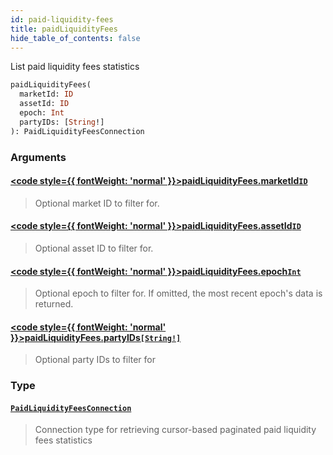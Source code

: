 ```yaml
---
id: paid-liquidity-fees
title: paidLiquidityFees
hide_table_of_contents: false
---
```








List paid liquidity fees statistics

```graphql
paidLiquidityFees(
  marketId: ID
  assetId: ID
  epoch: Int
  partyIDs: [String!]
): PaidLiquidityFeesConnection
```


### Arguments

#### [<code style={{ fontWeight: 'normal' }}>paidLiquidityFees.<b>marketId</b></code>](#)<Bullet />[`ID`](/testnet/api/graphql/scalars/id) <Badge class="secondary" text="scalar"/>
> Optional market ID to filter for.
> 

#### [<code style={{ fontWeight: 'normal' }}>paidLiquidityFees.<b>assetId</b></code>](#)<Bullet />[`ID`](/testnet/api/graphql/scalars/id) <Badge class="secondary" text="scalar"/>
> Optional asset ID to filter for.
> 

#### [<code style={{ fontWeight: 'normal' }}>paidLiquidityFees.<b>epoch</b></code>](#)<Bullet />[`Int`](/testnet/api/graphql/scalars/int) <Badge class="secondary" text="scalar"/>
> Optional epoch to filter for. If omitted, the most recent epoch's data is returned.
> 

#### [<code style={{ fontWeight: 'normal' }}>paidLiquidityFees.<b>partyIDs</b></code>](#)<Bullet />[`[String!]`](/testnet/api/graphql/scalars/string) <Badge class="secondary" text="list"/> <Badge class="secondary" text="scalar"/>
> Optional party IDs to filter for
> 

### Type

#### [`PaidLiquidityFeesConnection`](/testnet/api/graphql/objects/paid-liquidity-fees-connection) <Badge class="secondary" text="object"/>
> Connection type for retrieving cursor-based paginated paid liquidity fees statistics
> 





